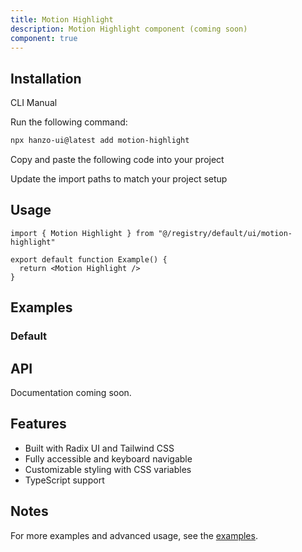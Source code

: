 ```yaml
---
title: Motion Highlight
description: Motion Highlight component (coming soon)
component: true
---
```


<ComponentPreview name="motion-highlight-demo" />

## Installation

<Tabs defaultValue="cli">

<TabsList>
  <TabsTrigger value="cli">CLI</TabsTrigger>
  <TabsTrigger value="manual">Manual</TabsTrigger>
</TabsList>

<TabsContent value="cli">

<Steps>

<Step>Run the following command:</Step>

```bash
npx hanzo-ui@latest add motion-highlight
```

</Steps>

</TabsContent>

<TabsContent value="manual">

<Steps>

<Step>Copy and paste the following code into your project</Step>

<ComponentSource name="motion-highlight" />

<Step>Update the import paths to match your project setup</Step>

</Steps>

</TabsContent>

</Tabs>

## Usage

```tsx
import { Motion Highlight } from "@/registry/default/ui/motion-highlight"

export default function Example() {
  return <Motion Highlight />
}
```

## Examples

### Default

<ComponentPreview name="motion-highlight-demo" />

## API

Documentation coming soon.

## Features

- Built with Radix UI and Tailwind CSS
- Fully accessible and keyboard navigable
- Customizable styling with CSS variables
- TypeScript support

## Notes

For more examples and advanced usage, see the [examples](/examples).
